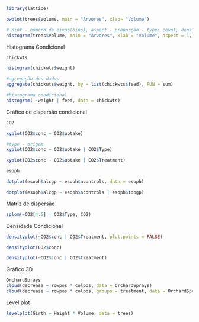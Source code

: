 ```r
library(lattice)
```

```r
bwplot(trees$Volume, main = "Árvores", xlab= "Volume")
```

```r
# nint - número de eixos(bins), aspect - proporção - type: count, density, percent
histogram(trees$Volume, main = "Árvores", xlab = "Volume", aspect = 1, type = "percent", nint = 20)
```
Histograma Condicional
```r
chickwts

histogram(chickwts$weight)

#agregação dos dados
aggregate(chickwts$weight, by = list(chickwts$feed), FUN = sum)

#histograma condicional
histogram( ~weight | feed, data = chickwts)
```

Gráfico de dispersão condicional
```r
CO2

xyplot(CO2$conc ~ CO2$uptake)

#type - origem
xyplot(CO2$conc ~ CO2$uptake | CO2$Type)

xyplot(CO2$conc ~ CO2$uptake | CO2$Treatment)
```

```r
esoph

dotplot(esoph$alcgp ~ esoph$ncontrols, data = esoph)

dotplot(esoph$alcgp ~ esoph$ncontrols | esoph$tobgp)
```

Matriz de dispersão
```r
splom(~CO2[4:5] | CO2$Type, CO2)
```

Densidade Condicional
```r
densityplot(~CO2$conc | CO2$Treatment, plot.points = FALSE)

densityplot(CO2$conc)

densityplot(~CO2$conc | CO2$Treatment)
```

Gráfico 3D
```r
OrchardSprays
cloud(decrease ~ rowpos * colpos, data = OrchardSprays)
cloud(decrease ~ rowpos * colpos, groups = treatment, data = OrchardSprays)
```

Level plot
```r
levelplot(Girth ~ Height * Volume, data = trees)
```

